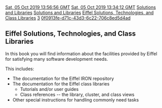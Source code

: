 [[Property:modification_date|Sat, 05 Oct 2019 13:56:56 GMT]]
[[Property:publication_date|Sat, 05 Oct 2019 13:34:12 GMT]]
[[Property:link_title|Solutions and Libraries]]
[[Property:title|Solutions and Libraries]]
[[Property:description|Eiffel Solutions, Technologies, and Class Libraries]]
[[Property:weight|3]]
[[Property:uuid|0f0913fe-d71c-43d3-6c22-706c8ed5d4ad]]
== Eiffel Solutions, Technologies, and Class Libraries ==

In this book you will find information about the facilities provided by Eiffel for satisfying many software development needs. 

This includes:
* The documentation for the Eiffel IRON repository
* The documentation for the Eiffel class libraries
** Tutorials and/or user guides
** Class references -- the library, cluster, and class views
* Other special instructions for handling commonly need tasks

